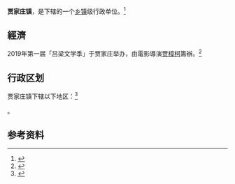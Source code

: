 {{中国乡级行政区|14/11/82/100/000}}

'''贾家庄镇'''，是{{PRC admin/fullname|14/11/82/100/000|3}}下辖的一个[[乡镇|乡镇]]级行政单位。<ref>{{PRC admin/ref sgc|{{PRC admin/parent|14/11/82/100/000}}}}</ref>
==經濟==
2019年第一届「吕梁文学季」于贾家庄举办，由電影導演[[贾樟柯|贾樟柯]]籌辦。<ref>{{cite news|title=贾家庄：贾樟柯的新文艺梦|newspaper=[[澎湃新闻|澎湃新闻]]|date=2019-05-17|last=高丹|url=https://www.thepaper.cn/newsDetail_forward_3472139|archiveurl=https://web.archive.org/web/20210605153059/https://www.thepaper.cn/newsDetail_forward_3472139|archivedate=2021-06-05}}</ref>

== 行政区划 ==

贾家庄镇下辖以下地区：<ref>{{PRC admin/ref sgc|14/11/82/100/000}}</ref>

{{PRC admin/children|14/11/82/100/000}}。

== 参考资料 ==

{{reflist}}

{{行政区划小作品}}
{{PRC admin/navcat|14/11/82/100/000}}